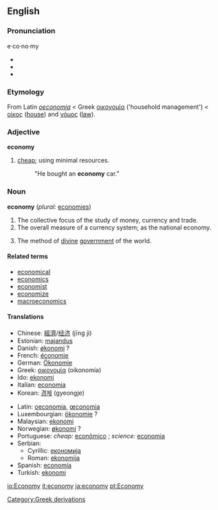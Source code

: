 {{Wikipedia}}
==English==

===Pronunciation===
e·co·no·my
*{{IPA|//}}
*{{AHD|/ĕ'kô'nô'mĕ/}}
*{{SAMPA|//}}

===Etymology===
From Latin ''[[oeconomia]]'' < Greek [[οικονομία]] ('household management') < [[οίκος]] ([[house]]) and [[νόμος]] ([[law]]).

===Adjective===
'''economy'''

#[[cheap]]; using minimal resources.
#:"He bought an '''economy''' car."

===Noun===
'''economy'''  (''plural:'' [[economies]])

#The collective focus of the study of money, currency and trade.
#The overall measure of a currency system; as the national economy.
#{{theology}} The method of [[divine]] [[government]] of the world.

====Related terms====
*[[economical]]
*[[economics]]
*[[economist]]
*[[economize]]
*[[macroeconomics]]

====Translations====
{{top}}
*Chinese: [[經濟]]/[[经济]] (jīng jì)
*Estonian: [[majandus]]
*Danish: [[økonomi]] ?
*French: [[économie]] {{f}}
*German: [[Ökonomie]] {{f}}
*Greek: [[οικονομία]] (oikonomía) {{f}}
*Ido: [[ekonomi]]
*Italian: [[economia]] {{f}}
*Korean: [[경제]] (gyeongje)
{{mid}}
*Latin: [[oeconomia]], [[œconomia]] {{f}}
*Luxembourgian: [[ökonomie]] ?
*Malaysian: [[ekonomi]]
*Norwegian: [[økonomi]] ? {{f}}
*Portuguese: ''cheap:'' [[econômico]] {{m}}; ''science:'' [[economia]] {{f}}
*Serbian:
**Cyrillic: [[економија]] {{f}}
**Roman: [[ekonomija]] {{f}}
*Spanish: [[economía]] {{f}}
*Turkish: [[ekonomi]]
{{bottom}}

[[Category:Greek derivations]]

[[io:Economy]]
[[it:economy]]
[[ja:economy]]
[[pt:Economy]]